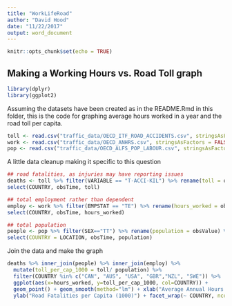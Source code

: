 ```yaml
---
title: "WorkLifeRoad"
author: "David Hood"
date: "11/22/2017"
output: word_document
---
```


```r
knitr::opts_chunk$set(echo = TRUE)
```

## Making a Working Hours vs. Road Toll graph

```r
library(dplyr)
library(ggplot2)
```

Assuming the datasets have been created as in the README.Rmd in this folder, this is the code for graphing average hours worked in a year and the road toll per capita.

```r
toll <- read.csv("traffic_data/OECD_ITF_ROAD_ACCIDENTS.csv", stringsAsFactors = FALSE)
work <- read.csv("traffic_data/OECD_ANHRS.csv", stringsAsFactors = FALSE)
pop <- read.csv("traffic_data/OECD_ALFS_POP_LABOUR.csv", stringsAsFactors = FALSE)
```

A little data cleanup making it specific to this question

```r
## road fatalities, as injuries may have reporting issues
deaths <- toll %>% filter(VARIABLE == "T-ACCI-KIL") %>% rename(toll = obsValue) %>%
select(COUNTRY, obsTime, toll)

## total employment rather than dependent
employ <- work %>% filter(EMPSTAT == "TE") %>% rename(hours_worked = obsValue) %>%
select(COUNTRY, obsTime, hours_worked)

## total population
people <- pop %>% filter(SEX=="TT") %>% rename(population = obsValue) %>%
select(COUNTRY = LOCATION, obsTime, population)
```

Join the data and make the graph

```r
deaths %>% inner_join(people) %>% inner_join(employ) %>%
  mutate(toll_per_cap_1000 = toll/ population) %>%
  filter(COUNTRY %in% c("CAN", "AUS", "USA", "GBR","NZL", "SWE")) %>%
  ggplot(aes(x=hours_worked, y=toll_per_cap_1000, col=COUNTRY)) +
  geom_point() + geom_smooth(method="lm") + xlab("Average Annual Hours Worked by Worker") +
  ylab("Road Fatalities per Capita (1000)") + facet_wrap(~ COUNTRY, ncol=2)
```

